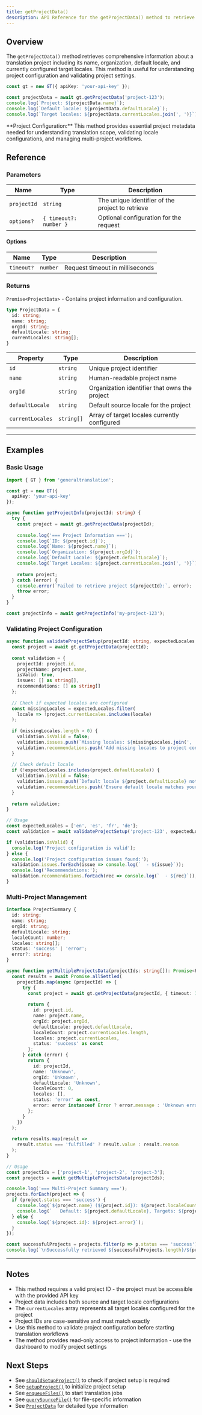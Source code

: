 ```yaml
---
title: getProjectData()
description: API Reference for the getProjectData() method to retrieve project information and configuration
---
```


## Overview

The `getProjectData()` method retrieves comprehensive information about a translation project including its name, organization, default locale, and currently configured target locales. This method is useful for understanding project configuration and validating project settings.

```typescript
const gt = new GT({ apiKey: 'your-api-key' });

const projectData = await gt.getProjectData('project-123');
console.log(`Project: ${projectData.name}`);
console.log(`Default locale: ${projectData.defaultLocale}`);
console.log(`Target locales: ${projectData.currentLocales.join(', ')}`);
```

<Callout>
**Project Configuration:**
This method provides essential project metadata needed for understanding translation scope, validating locale configurations, and managing multi-project workflows.
</Callout>

## Reference

### Parameters

| Name | Type | Description |
|------|------|-------------|
| `projectId` | `string` | The unique identifier of the project to retrieve |
| `options?` | `{ timeout?: number }` | Optional configuration for the request |

#### Options

| Name | Type | Description |
|------|------|-------------|
| `timeout?` | `number` | Request timeout in milliseconds |

### Returns

`Promise<ProjectData>` - Contains project information and configuration.

```typescript
type ProjectData = {
  id: string;
  name: string;
  orgId: string;
  defaultLocale: string;
  currentLocales: string[];
}
```

| Property | Type | Description |
|----------|------|-------------|
| `id` | `string` | Unique project identifier |
| `name` | `string` | Human-readable project name |
| `orgId` | `string` | Organization identifier that owns the project |
| `defaultLocale` | `string` | Default source locale for the project |
| `currentLocales` | `string[]` | Array of target locales currently configured |

---

## Examples

### Basic Usage

```typescript copy
import { GT } from 'generaltranslation';

const gt = new GT({
  apiKey: 'your-api-key'
});

async function getProjectInfo(projectId: string) {
  try {
    const project = await gt.getProjectData(projectId);
    
    console.log('=== Project Information ===');
    console.log(`ID: ${project.id}`);
    console.log(`Name: ${project.name}`);
    console.log(`Organization: ${project.orgId}`);
    console.log(`Default Locale: ${project.defaultLocale}`);
    console.log(`Target Locales: ${project.currentLocales.join(', ')}`);
    
    return project;
  } catch (error) {
    console.error(`Failed to retrieve project ${projectId}:`, error);
    throw error;
  }
}

const projectInfo = await getProjectInfo('my-project-123');
```

### Validating Project Configuration

```typescript copy
async function validateProjectSetup(projectId: string, expectedLocales: string[]) {
  const project = await gt.getProjectData(projectId);
  
  const validation = {
    projectId: project.id,
    projectName: project.name,
    isValid: true,
    issues: [] as string[],
    recommendations: [] as string[]
  };
  
  // Check if expected locales are configured
  const missingLocales = expectedLocales.filter(
    locale => !project.currentLocales.includes(locale)
  );
  
  if (missingLocales.length > 0) {
    validation.isValid = false;
    validation.issues.push(`Missing locales: ${missingLocales.join(', ')}`);
    validation.recommendations.push('Add missing locales to project configuration');
  }
  
  // Check default locale
  if (!expectedLocales.includes(project.defaultLocale)) {
    validation.isValid = false;
    validation.issues.push(`Default locale ${project.defaultLocale} not in expected locales`);
    validation.recommendations.push('Ensure default locale matches your source content');
  }
  
  return validation;
}

// Usage
const expectedLocales = ['en', 'es', 'fr', 'de'];
const validation = await validateProjectSetup('project-123', expectedLocales);

if (validation.isValid) {
  console.log('Project configuration is valid');
} else {
  console.log('Project configuration issues found:');
  validation.issues.forEach(issue => console.log(`  - ${issue}`));
  console.log('Recommendations:');
  validation.recommendations.forEach(rec => console.log(`  - ${rec}`));
}
```

### Multi-Project Management

```typescript copy
interface ProjectSummary {
  id: string;
  name: string;
  orgId: string;
  defaultLocale: string;
  localeCount: number;
  locales: string[];
  status: 'success' | 'error';
  error?: string;
}

async function getMultipleProjectsData(projectIds: string[]): Promise<ProjectSummary[]> {
  const results = await Promise.allSettled(
    projectIds.map(async (projectId) => {
      try {
        const project = await gt.getProjectData(projectId, { timeout: 10000 });
        
        return {
          id: project.id,
          name: project.name,
          orgId: project.orgId,
          defaultLocale: project.defaultLocale,
          localeCount: project.currentLocales.length,
          locales: project.currentLocales,
          status: 'success' as const
        };
      } catch (error) {
        return {
          id: projectId,
          name: 'Unknown',
          orgId: 'Unknown',
          defaultLocale: 'Unknown',
          localeCount: 0,
          locales: [],
          status: 'error' as const,
          error: error instanceof Error ? error.message : 'Unknown error'
        };
      }
    })
  );
  
  return results.map(result => 
    result.status === 'fulfilled' ? result.value : result.reason
  );
}

// Usage
const projectIds = ['project-1', 'project-2', 'project-3'];
const projects = await getMultipleProjectsData(projectIds);

console.log('=== Multi-Project Summary ===');
projects.forEach(project => {
  if (project.status === 'success') {
    console.log(`${project.name} (${project.id}): ${project.localeCount} locales`);
    console.log(`   Default: ${project.defaultLocale}, Targets: ${project.locales.join(', ')}`);
  } else {
    console.log(`${project.id}: ${project.error}`);
  }
});

const successfulProjects = projects.filter(p => p.status === 'success');
console.log(`\nSuccessfully retrieved ${successfulProjects.length}/${projectIds.length} projects`);
```

---

## Notes

* This method requires a valid project ID - the project must be accessible with the provided API key
* Project data includes both source and target locale configurations
* The `currentLocales` array represents all target locales configured for the project
* Project IDs are case-sensitive and must match exactly
* Use this method to validate project configuration before starting translation workflows
* The method provides read-only access to project information - use the dashboard to modify project settings

## Next Steps

* See [`shouldSetupProject()`](/docs/core/class/methods/translation/shouldSetupProject) to check if project setup is required
* See [`setupProject()`](/docs/core/class/methods/translation/setupProject) to initialize project setup
* See [`enqueueFiles()`](/docs/core/class/methods/translation/enqueueFiles) to start translation jobs
* See [`querySourceFile()`](/docs/core/class/methods/translation/querySourceFile) for file-specific information
* See [`ProjectData`](/docs/core/types/ProjectData) for detailed type information